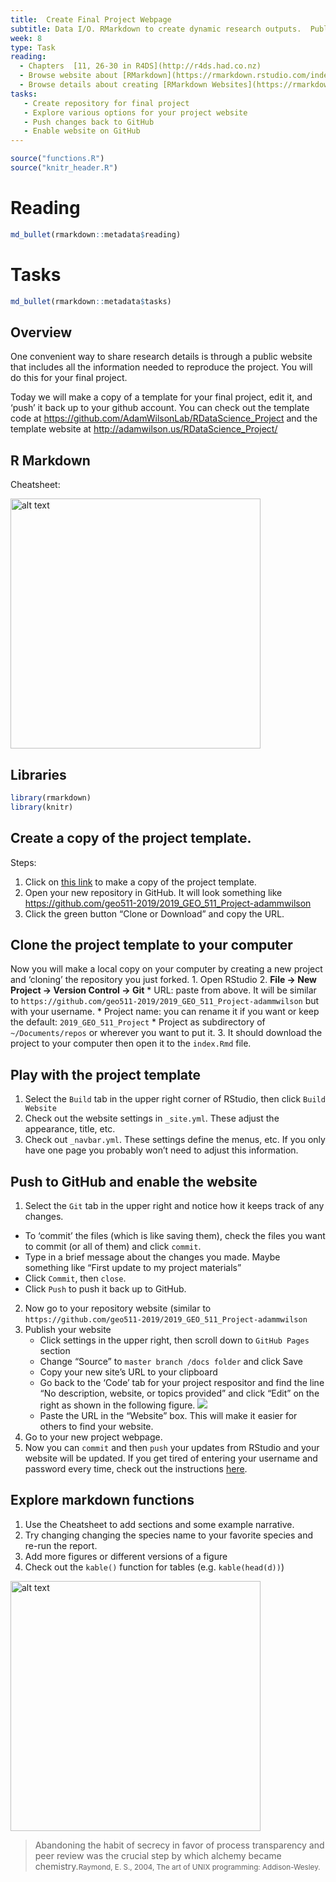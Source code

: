 ```yaml
---
title:  Create Final Project Webpage
subtitle: Data I/O. RMarkdown to create dynamic research outputs.  Publishing to github/word/html/etc
week: 8
type: Task
reading:
  - Chapters  [11, 26-30 in R4DS](http://r4ds.had.co.nz)
  - Browse website about [RMarkdown](https://rmarkdown.rstudio.com/index.html)
  - Browse details about creating [RMarkdown Websites](https://rmarkdown.rstudio.com/rmarkdown_websites.htm)
tasks:
   - Create repository for final project
   - Explore various options for your project website
   - Push changes back to GitHub
   - Enable website on GitHub
---
```


```r
source("functions.R")
source("knitr_header.R")
```

# Reading

```r
md_bullet(rmarkdown::metadata$reading)
```

# Tasks

```r
md_bullet(rmarkdown::metadata$tasks)
```

## Overview
One convenient way to share research details is through a public website that includes all the information needed to reproduce the project.  You will do this for your final project.

Today we will make a copy of a template for your final project, edit it, and 'push' it back up to your github account.  You can check out the template code at [https://github.com/AdamWilsonLab/RDataScience_Project](https://github.com/AdamWilsonLab/RDataScience_Project) and the template website at [http://adamwilson.us/RDataScience_Project/](http://adamwilson.us/RDataScience_Project/)

## R Markdown

Cheatsheet:

<a href="http://www.rstudio.com/wp-content/uploads/2016/03/rmarkdown-cheatsheet-2.0.pdf"> <img src="https://d33wubrfki0l68.cloudfront.net/6c48bf42c4571dc3e47a30c4d46c9472ee3fa9b9/3b49b/lesson-images/cheatsheets-1-cheatsheet.png" alt="alt text" width="400"></a>

## Libraries

```r
library(rmarkdown)
library(knitr)
```

## Create a copy of the project template.

Steps:

1. Click on [this link](https://classroom.github.com/a/c_nqiAua) to make a copy of the project template.  
2. Open your new repository in GitHub.  It will look something like [https://github.com/geo511-2019/2019_GEO_511_Project-adammwilson](http://wilsonlab.io/RDataScience_Project/)
3. Click the green button "Clone or Download" and copy the URL.

## Clone the project template to your computer
Now you will make a local copy on your computer by creating a new project and 'cloning' the repository you just forked.
1. Open RStudio
2. **File -> New Project -> Version Control -> Git**
  * URL: paste from above.  It will be similar to  `https://github.com/geo511-2019/2019_GEO_511_Project-adammwilson` but with your username.
  * Project name: you can rename it if you want or keep the default: `2019_GEO_511_Project`
  * Project as subdirectory of `~/Documents/repos` or wherever you want to put it.
3.  It should download the project to your computer then open it to the `index.Rmd` file.

## Play with the project template

1. Select the `Build` tab in the upper right corner of RStudio, then click `Build Website`
2. Check out the website settings in `_site.yml`.  These adjust the appearance, title, etc.
3. Check out `_navbar.yml`.  These settings define the menus, etc.  If you only have one page you probably won't need to adjust this information.  

## Push to GitHub and enable the website
1. Select the `Git` tab in the upper right and notice how it keeps track of any changes.
  * To 'commit' the files (which is like saving them), check the files you want to commit (or all of them) and click `commit`.
  *  Type in a brief message about the changes you made.  Maybe something like "First update to my project materials"
  * Click `Commit`, then `close`.
  * Click `Push` to push it back up to GitHub.
2. Now go to your repository website (similar to `https://github.com/geo511-2019/2019_GEO_511_Project-adammwilson`
3. Publish your website
   * Click settings in the upper right, then scroll down to `GitHub Pages` section
   * Change "Source" to `master branch /docs folder` and click Save
   * Copy your new site's URL to your clipboard
   * Go back to the 'Code' tab for your project respositor and find the line "No description, website, or topics provided" and click "Edit" on the right as shown in the following figure.
   ![](assets/github_website.png)
   * Paste the URL in the "Website" box. This will make it easier for others to find your website.
4. Go to your new project webpage.
5.  Now you can `commit` and then `push` your updates from RStudio and your website will be updated.  If you get tired of entering your username and password every time, check out the instructions [here](GitSSHNotes.html).  

## Explore markdown functions

1. Use the Cheatsheet to add sections and some example narrative.  
2. Try changing changing the species name to your favorite species and re-run the report. 
3. Add more figures or different versions of a figure
4. Check out the `kable()` function for tables (e.g. `kable(head(d))`)

<a href="http://www.rstudio.com/wp-content/uploads/2016/03/rmarkdown-cheatsheet-2.0.pdf"> <img src="https://d33wubrfki0l68.cloudfront.net/6c48bf42c4571dc3e47a30c4d46c9472ee3fa9b9/3b49b/lesson-images/cheatsheets-1-cheatsheet.png" alt="alt text" width="400"></a>

> Abandoning the habit of secrecy in favor of process transparency and peer review was the crucial step by which alchemy became chemistry.<small>Raymond, E. S., 2004, The art of UNIX programming: Addison-Wesley.</small>

